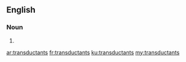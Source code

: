 ==English==

===Noun===
{{head|en|plural}}

# {{plural of|transductant|lang=en|nocat=1}}

[[ar:transductants]]
[[fr:transductants]]
[[ku:transductants]]
[[my:transductants]]